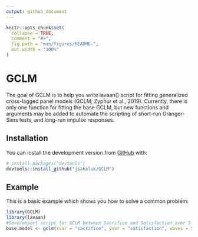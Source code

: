 ```yaml
---
output: github_document
---
```


<!-- README.md is generated from README.Rmd. Please edit that file -->

```r
knitr::opts_chunk$set(
  collapse = TRUE,
  comment = "#>",
  fig.path = "man/figures/README-",
  out.width = "100%"
)
```
# GCLM

<!-- badges: start -->
<!-- badges: end -->

The goal of GCLM is to help you write lavaan() script for fitting generalized cross-lagged panel models (GCLM; Zyphur et al., 2019). Currently, there is only one function for fitting the base GCLM, but new functions and arguments may be added to automate the scripting of short-run Granger-Sims tests, and long-run impulse responses.

## Installation

You can install the development version from [GitHub](https://github.com/) with:

``` r
# install.packages("devtools")
devtools::install_github("jsakaluk/GCLM")
```

## Example

This is a basic example which shows you how to solve a common problem:

```r
library(GCLM)
library(lavaan)
#Save/export script for GCLM between Sacrifice and Satisfaction over 5 waves
base.model <- gclm(xvar = "sacrifice", yvar = "satisfaction", waves = 5)
```

